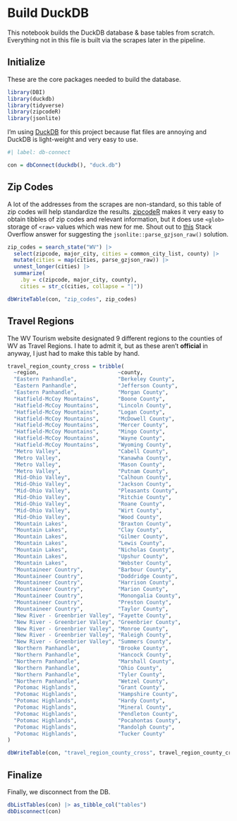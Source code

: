 # Build DuckDB

This notebook builds the DuckDB database & base tables from scratch. Everything not in this file is built via the scrapes later in the pipeline.

## Initialize

These are the core packages needed to build the database.

```r
library(DBI)
library(duckdb)
library(tidyverse)
library(zipcodeR)
library(jsonlite)
```

I'm using [DuckDB](https://duckdb.org/) for this project because flat files are annoying and DuckDB is light-weight and very easy to use.

```r
#| label: db-connect

con = dbConnect(duckdb(), "duck.db")
```

## Zip Codes

A lot of the addresses from the scrapes are non-standard, so this table of zip codes will help standardize the results. [zipcodeR]() makes it very easy to obtain tibbles of zip codes and relevant information, but it does use `<glob>` storage of `<raw>` values which was new for me. Shout out to [this](https://stackoverflow.com/a/77285606/26439015) Stack Overflow answer for suggesting the `jsonlite::parse_gzjson_raw()` solution.

```r
zip_codes = search_state("WV") |> 
  select(zipcode, major_city, cities = common_city_list, county) |>
  mutate(cities = map(cities, parse_gzjson_raw)) |> 
  unnest_longer(cities) |> 
  summarize(
    .by = c(zipcode, major_city, county), 
    cities = str_c(cities, collapse = "|"))

dbWriteTable(con, "zip_codes", zip_codes)
```

## Travel Regions

The WV Tourism website designated 9 different regions to the counties of WV as Travel Regions. I hate to admit it, but as these aren't **official** in anyway, I just had to make this table by hand.

```r
travel_region_county_cross = tribble(
  ~region,                         ~county,
  "Eastern Panhandle",             "Berkeley County",
  "Eastern Panhandle",             "Jefferson County",
  "Eastern Panhandle",             "Morgan County",
  "Hatfield-McCoy Mountains",      "Boone County",
  "Hatfield-McCoy Mountains",      "Lincoln County",
  "Hatfield-McCoy Mountains",      "Logan County",
  "Hatfield-McCoy Mountains",      "McDowell County",
  "Hatfield-McCoy Mountains",      "Mercer County",
  "Hatfield-McCoy Mountains",      "Mingo County",
  "Hatfield-McCoy Mountains",      "Wayne County",
  "Hatfield-McCoy Mountains",      "Wyoming County",
  "Metro Valley",                  "Cabell County",
  "Metro Valley",                  "Kanawha County",
  "Metro Valley",                  "Mason County",
  "Metro Valley",                  "Putnam County",
  "Mid-Ohio Valley",               "Calhoun County",
  "Mid-Ohio Valley",               "Jackson County",
  "Mid-Ohio Valley",               "Pleasants County",
  "Mid-Ohio Valley",               "Ritchie County",
  "Mid-Ohio Valley",               "Roane County",
  "Mid-Ohio Valley",               "Wirt County",
  "Mid-Ohio Valley",               "Wood County",
  "Mountain Lakes",                "Braxton County",
  "Mountain Lakes",                "Clay County",
  "Mountain Lakes",                "Gilmer County",
  "Mountain Lakes",                "Lewis County",
  "Mountain Lakes",                "Nicholas County",
  "Mountain Lakes",                "Upshur County",
  "Mountain Lakes",                "Webster County",
  "Mountaineer Country",           "Barbour County",
  "Mountaineer Country",           "Doddridge County",
  "Mountaineer Country",           "Harrison County",
  "Mountaineer Country",           "Marion County",
  "Mountaineer Country",           "Monongalia County",
  "Mountaineer Country",           "Preston County",
  "Mountaineer Country",           "Taylor County",
  "New River - Greenbrier Valley", "Fayette County",
  "New River - Greenbrier Valley", "Greenbrier County",
  "New River - Greenbrier Valley", "Monroe County",
  "New River - Greenbrier Valley", "Raleigh County",
  "New River - Greenbrier Valley", "Summers County",
  "Northern Panhandle",            "Brooke County",
  "Northern Panhandle",            "Hancock County",
  "Northern Panhandle",            "Marshall County",
  "Northern Panhandle",            "Ohio County",
  "Northern Panhandle",            "Tyler County",
  "Northern Panhandle",            "Wetzel County",
  "Potomac Highlands",             "Grant County",
  "Potomac Highlands",             "Hampshire County",
  "Potomac Highlands",             "Hardy County",
  "Potomac Highlands",             "Mineral County",
  "Potomac Highlands",             "Pendleton County",
  "Potomac Highlands",             "Pocahontas County",
  "Potomac Highlands",             "Randolph County",
  "Potomac Highlands",             "Tucker County"
)

dbWriteTable(con, "travel_region_county_cross", travel_region_county_cross)
```

## Finalize

Finally, we disconnect from the DB.

```r
dbListTables(con) |> as_tibble_col("tables")
dbDisconnect(con)
```
